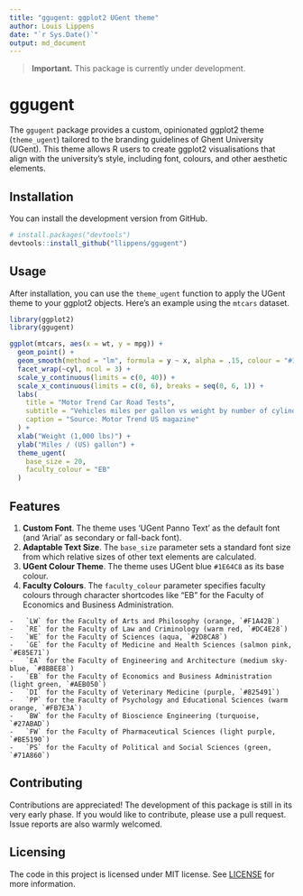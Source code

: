 ```yaml
---
title: "ggugent: ggplot2 UGent theme"
author: Louis Lippens
date: "`r Sys.Date()`"
output: md_document
---
```


> **Important.** This package is currently under development.

# ggugent

The `ggugent` package provides a custom, opinionated ggplot2 theme (`theme_ugent`) tailored to the branding guidelines of Ghent University (UGent). This theme allows R users to create ggplot2 visualisations that align with the university's style, including font, colours, and other aesthetic elements.

## Installation

You can install the development version from GitHub.

```r
# install.packages("devtools")
devtools::install_github("llippens/ggugent")
```

## Usage

After installation, you can use the `theme_ugent` function to apply the UGent theme to your ggplot2 objects. Here's an example using the `mtcars` dataset.

```r
library(ggplot2)
library(ggugent)

ggplot(mtcars, aes(x = wt, y = mpg)) +
  geom_point() +
  geom_smooth(method = "lm", formula = y ~ x, alpha = .15, colour = "#1E64C8") +
  facet_wrap(~cyl, ncol = 3) +
  scale_y_continuous(limits = c(0, 40)) +
  scale_x_continuous(limits = c(0, 6), breaks = seq(0, 6, 1)) +
  labs(
    title = "Motor Trend Car Road Tests",
    subtitle = "Vehicles miles per gallon vs weight by number of cylinders",
    caption = "Source: Motor Trend US magazine"
  ) +
  xlab("Weight (1,000 lbs)") +
  ylab("Miles / (US) gallon") +
  theme_ugent(
    base_size = 20,
    faculty_colour = "EB"
  )
```

## Features

1.   **Custom Font**. The theme uses 'UGent Panno Text' as the default font (and 'Arial' as secondary or fall-back font).
1.   **Adaptable Text Size**. The `base_size` parameter sets a standard font size from which relative sizes of other text elements are calculated.
1.   **UGent Colour Theme**. The theme uses UGent blue `#1E64C8` as its base colour.
1.   **Faculty Colours**. The `faculty_colour` parameter specifies faculty colours through character shortcodes like "EB" for the Faculty of Economics and Business Administration.

    -   `LW` for the Faculty of Arts and Philosophy (orange, `#F1A42B`)
    -   `RE` for the Faculty of Law and Criminology (warm red, `#DC4E28`)
    -   `WE` for the Faculty of Sciences (aqua, `#2D8CA8`)
    -   `GE` for the Faculty of Medicine and Health Sciences (salmon pink, `#E85E71`)
    -   `EA` for the Faculty of Engineering and Architecture (medium sky-blue, `#8BBEE8`)
    -   `EB` for the Faculty of Economics and Business Administration (light green, `#AEB050`)
    -   `DI` for the Faculty of Veterinary Medicine (purple, `#825491`)
    -   `PP` for the Faculty of Psychology and Educational Sciences (warm orange, `#FB7E3A`)
    -   `BW` for the Faculty of Bioscience Engineering (turquoise, `#27ABAD`)
    -   `FW` for the Faculty of Pharmaceutical Sciences (light purple, `#BE5190`)
    -   `PS` for the Faculty of Political and Social Sciences (green, `#71A860`)

## Contributing

Contributions are appreciated! The development of this package is still in its very early phase. If you would like to contribute, please use a pull request. Issue reports are also warmly welcomed.

## Licensing

The code in this project is licensed under MIT license. See [LICENSE](LICENSE.md) for more information.
